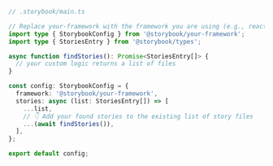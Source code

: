 ```ts
// .storybook/main.ts

// Replace your-framework with the framework you are using (e.g., react-webpack5, vue3-vite)
import type { StorybookConfig } from '@storybook/your-framework';
import type { StoriesEntry } from '@storybook/types';

async function findStories(): Promise<StoriesEntry[]> {
  // your custom logic returns a list of files
}

const config: StorybookConfig = {
  framework: '@storybook/your-framework',
  stories: async (list: StoriesEntry[]) => [
    ...list,
    // 👇 Add your found stories to the existing list of story files
    ...(await findStories()),
  ],
};

export default config;
```
